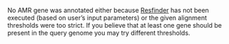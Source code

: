 No AMR gene was annotated either because [Resfinder](https://cge.cbs.dtu.dk/services/ResFinder/) has not been executed (based on user's input parameters) or the given alignment thresholds were too strict. If you believe that at least one gene should be present in the query genome you may try different thresholds.